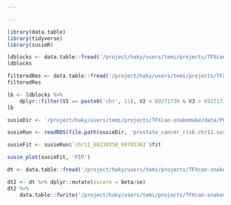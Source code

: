 ```yaml
---

---
```



```r
library(data.table)
library(tidyverse)
library(susieR)
```


```r
ldblocks <- data.table::fread('/project/haky/users/temi/projects/TFXcan-snakemake/metadata/hg38_fourier_ls-all.bed')
ldblocks
```

```r
filteredRes <- data.table::fread('/project/haky/users/temi/projects/TFXcan-snakemake/data/PCR_GWAS_2024-06-04/collection/prostate_cancer_risk.filteredGWAS.txt.gz')
filteredRes
```

```r
lb <- ldblocks %>%
    dplyr::filter(V1 == paste0('chr', 11), V2 < 69271730 & V3 > 69271730)
lb
```

```r
susieDir <- '/project/haky/users/temi/projects/TFXcan-snakemake/data/PCR_GWAS_2024-06-04/finemapping/prostate_cancer_risk'

susieRun <- readRDS(file.path(susieDir, 'prostate_cancer_risk.chr11.susie.RDS'))
```

```r
susieFit <- susieRun$`chr11_68238358_69701362`$fit
```


```r
susie_plot(susieFit, 'PIP')
```



```r
dt <- data.table::fread('/project/haky/users/temi/projects/TFXcan-snakemake/data/sumstats/prostate_cancer_risk.liftover.logistic.assoc.tsv.gz')
```


```r
dt2 <- dt %>% dplyr::mutate(zscore = beta/se)
dt2 %>%
    data.table::fwrite('/project/haky/users/temi/projects/TFXcan-snakemake/data/sumstats/pc_risk.liftover.logistic.assoc.tsv.gz', col.names = T, row.names = F, sep = '\t', compress = 'gzip')
```